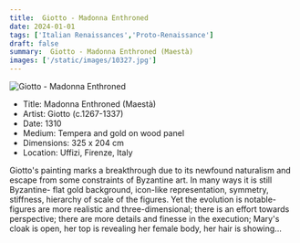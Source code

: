 ```yaml
---
title:  Giotto - Madonna Enthroned
date: 2024-01-01
tags: ['Italian Renaissances','Proto-Renaissance']
draft: false
summary:  Giotto - Madonna Enthroned (Maestà)
images: ['/static/images/10327.jpg']
---
```


![ Giotto - Madonna Enthroned](/static/images/10327.jpg)

* Title: Madonna Enthroned (Maestà)
* Artist:  Giotto (c.1267-1337)
* Date: 1310
* Medium: Tempera and gold on wood panel
* Dimensions: 325 x 204 cm
* Location: Uffizi, Firenze, Italy

Giotto's painting marks a breakthrough due to its newfound naturalism and escape from some constraints of Byzantine art. In many ways it is still Byzantine- flat gold background, icon-like representation, symmetry, stiffness, hierarchy of scale of the figures. Yet the evolution is notable- figures are more realistic and three-dimensional; there is an effort towards perspective; there are more details and finesse in the execution; Mary's cloak is open, her top is revealing her female body, her hair is showing...
